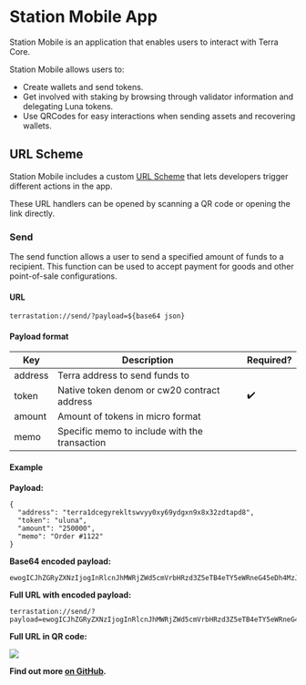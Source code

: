 # Station Mobile App

Station Mobile is an application that enables users to interact with Terra Core.

Station Mobile allows users to:

- Create wallets and send tokens.
- Get involved with staking by browsing through validator information and delegating Luna tokens.
- Use QRCodes for easy interactions when sending assets and recovering wallets.

## URL Scheme

Station Mobile includes a custom [URL Scheme](https://developer.apple.com/documentation/xcode/defining-a-custom-url-scheme-for-your-app) that lets developers trigger different actions in the app.

These URL handlers can be opened by scanning a QR code or opening the link directly.

### Send

The send function allows a user to send a specified amount of funds to a recipient. This function can be used to accept payment for goods and other point-of-sale configurations.

#### URL

```
terrastation://send/?payload=${base64 json}
```

#### Payload format

| Key     | Description                                   | Required? |
| ------- | --------------------------------------------- | --------- |
| address | Terra address to send funds to                |           |
| token   | Native token denom or cw20 contract address   | ✔️        |
| amount  | Amount of tokens in micro format              |           |
| memo    | Specific memo to include with the transaction |           |

#### Example

**Payload:**

```
{
  "address": "terra1dcegyrekltswvyy0xy69ydgxn9x8x32zdtapd8",
  "token": "uluna",
  "amount": "250000",
  "memo": "Order #1122"
}
```

**Base64 encoded payload:**

```
ewogICJhZGRyZXNzIjogInRlcnJhMWRjZWd5cmVrbHRzd3Z5eTB4eTY5eWRneG45eDh4MzJ6ZHRhcGQ4IiwKICAidG9rZW4iOiAidXVzZCIsCiAgImFtb3VudCI6ICIyNTAwMDAiLAogICJtZW1vIjogIk9yZGVyICMxMTIyIgp9
```

**Full URL with encoded payload:**

```
terrastation://send/?payload=ewogICJhZGRyZXNzIjogInRlcnJhMWRjZWd5cmVrbHRzd3Z5eTB4eTY5eWRneG45eDh4MzJ6ZHRhcGQ4IiwKICAidG9rZW4iOiAidXVzZCIsCiAgImFtb3VudCI6ICIyNTAwMDAiLAogICJtZW1vIjogIk9yZGVyICMxMTIyIgp9
```

**Full URL in QR code:**

<img className="readme-img-sm" src="/img/send_qrcode.png" />

**Find out more [on GitHub](https://github.com/terra-money/station-mobile/#app-scheme).**
